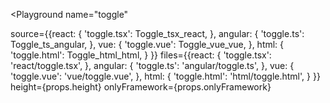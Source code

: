 

<Playground
  name="toggle"
  
  source={{react: {
             'toggle.tsx': Toggle_tsx_react,
           },
           angular: {
             'toggle.ts': Toggle_ts_angular,
           },
           vue: {
             'toggle.vue': Toggle_vue_vue,
           },
           html: {
             'toggle.html': Toggle_html_html,
           }
}}
  files={{react: {
            'toggle.tsx': 'react/toggle.tsx',
          },
          angular: {
            'toggle.ts': 'angular/toggle.ts',
          },
          vue: {
            'toggle.vue': 'vue/toggle.vue',
          },
          html: {
            'toggle.html': 'html/toggle.html',
          }
}}
  height={props.height}
  onlyFramework={props.onlyFramework}
></Playground>
